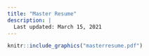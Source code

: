 ```yaml
---
title: "Master Resume"
description: |
  Last updated: March 15, 2021
---
```


```r

knitr::include_graphics("masterresume.pdf")

```

